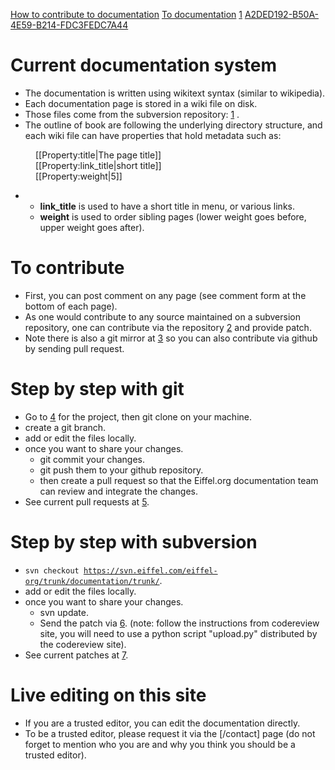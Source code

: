 [[Property:title|How to contribute to documentation]]
[[Property:link_title|To documentation]]
[[Property:weight|1]]
[[Property:uuid|A2DED192-B50A-4E59-B214-FDC3FEDC7A44]]

= Current documentation system =
* The documentation is written using wikitext syntax (similar to wikipedia).
* Each documentation page is stored in a wiki file on disk.
* Those files come from the subversion repository: [https://svn.eiffel.com/eiffel-org/trunk/documentation/trunk] .
* The outline of book are following the underlying directory structure, and each wiki file can have properties that hold metadata such as:
:<nowiki>[[Property:title|The page title]]</nowiki>
:<nowiki>[[Property:link_title|short title]]</nowiki>
:<nowiki>[[Property:weight|5]]</nowiki>
** '''link_title''' is used to have a short title in menu, or various links.
** '''weight''' is used to order sibling pages (lower weight goes before, upper weight goes after).

= To contribute =
* First, you can post comment on any page (see comment form at the bottom of each page).
* As one would contribute to any source maintained on a subversion repository, one can contribute via the repository [https://svn.eiffel.com/eiffel-org/trunk/documentation/trunk/] and provide patch.
* Note there is also a git mirror at [https://github.com/eiffelsoftware/eiffel-org] so you can also contribute via github by sending pull request.

= Step by step with git =
* Go to [https://github.com/eiffelsoftware/eiffel-org] for the project, then git clone on your machine.
* create a git branch.
* add or edit the files locally.
* once you want to share your changes.
** git commit your changes.
** git push them to your github repository.
** then create a pull request so that the Eiffel.org documentation team can review and integrate the changes.
* See current pull requests at [https://github.com/EiffelSoftware/eiffel-org/pulls].

= Step by step with subversion =
* <code>svn checkout https://svn.eiffel.com/eiffel-org/trunk/documentation/trunk/</code>.
* add or edit the files locally.
* once you want to share your changes.
** svn update.
** Send the patch via [https://codereview.appspot.com/]. (note: follow the instructions from codereview site, you will need to use a python script "upload.py" distributed by the codereview site).
* See current patches at [https://codereview.appspot.com/search?base=https://svn.eiffel.com/eiffel-org/trunk/documentation/trunk/].

= Live editing on this site =
* If you are a trusted editor, you can edit the documentation directly.
* To be a trusted editor, please request it via the [/contact] page (do not forget to mention who you are and why you think you should be a trusted editor).
